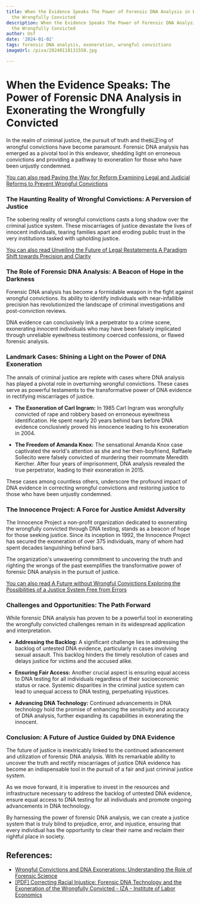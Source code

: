 ```yaml
---
title: When the Evidence Speaks The Power of Forensic DNA Analysis in Exonerating
  the Wrongfully Convicted
description: When the Evidence Speaks The Power of Forensic DNA Analysis in Exonerating
  the Wrongfully Convicted
author: Usf
date: '2024-01-02'
tags: forensic DNA analysis, exoneration, wrongful convictions
imageUrl: /pixa/20240118131558.jpg

---
```

#  When the Evidence Speaks: The Power of Forensic DNA Analysis in Exonerating the Wrongfully Convicted

In the realm of criminal justice, the pursuit of truth and the纠正ing  of wrongful convictions have become paramount. Forensic DNA analysis has emerged as  a pivotal  tool  in this endeavor, shedding light on erroneous convictions and providing a pathway to exoneration for those who have been unjustly condemned.

[You can also read Paving the Way for Reform  Examining Legal and Judicial Reforms to Prevent Wrongful Convictions](Paving%20the%20Way%20for%20Reform%20Examining%20Legal%20and%20Judicial%20Reforms%20to%20Prevent%20Wrongful%20Convictions)


### The Haunting Reality of Wrongful  Convictions: A Perversion of Justice

The sobering reality of wrongful convictions casts a  long shadow over the criminal justice system. These miscarriages of justice devastate the lives of innocent individuals, tearing families apart and eroding public trust in the very institutions tasked with upholding justice.

[You can also read Unveiling the Future of Legal Restatements A Paradigm Shift towards Precision and Clarity](Unveiling%20the%20Future%20of%20Legal%20Restatements%20A%20Paradigm%20Shift%20towards%20Precision%20and%20Clarity)


### The Role  of  Forensic DNA Analysis:  A Beacon of Hope in the Darkness

Forensic DNA analysis has become a formidable weapon in the fight against  wrongful convictions. Its ability to identify individuals  with near-infallible precision has revolutionized  the landscape of criminal investigations and  post-conviction reviews.

DNA evidence can conclusively link a perpetrator to  a crime scene, exonerating innocent individuals who may have been falsely implicated through unreliable eyewitness  testimony coerced confessions, or flawed forensic analysis.

### Landmark Cases: Shining a Light on the Power of DNA  Exoneration

The annals of criminal justice are replete with cases  where DNA analysis has played a pivotal role in overturning wrongful  convictions. These  cases serve as  powerful testaments to the transformative power of DNA evidence in rectifying miscarriages  of justice.

- **The Exoneration of Carl  Ingram:** In 1985 Carl Ingram was wrongfully convicted of rape and robbery based on erroneous eyewitness identification.  He spent nearly 20 years behind bars before  DNA evidence conclusively proved his  innocence leading to his exoneration in 2004.

-  **The Freedom of Amanda Knox:**  The sensational  Amanda Knox case captivated the world's attention  as she and her  then-boyfriend, Raffaele Sollecito were falsely convicted  of murdering their roommate Meredith Kercher. After four years of  imprisonment, DNA analysis revealed the true perpetrator, leading to their exoneration in  2015.

These cases among  countless others, underscore the profound  impact  of DNA evidence in correcting wrongful convictions and  restoring justice to those who have been  unjustly  condemned.

### The Innocence Project: A Force  for Justice Amidst Adversity

The Innocence Project a non-profit organization dedicated to exonerating the wrongfully convicted through DNA testing, stands as a beacon of hope for those seeking justice. Since  its inception in 1992, the Innocence Project has  secured the exoneration of over 375 individuals, many of whom had spent decades languishing behind bars.

The  organization's  unwavering commitment to uncovering the truth and righting the wrongs of the past exemplifies the  transformative power  of forensic  DNA analysis in the pursuit of justice.

[You can also read A Future without  Wrongful Convictions Exploring the  Possibilities of a Justice System  Free from  Errors](A%20Future%20without%20Wrongful%20Convictions%20Exploring%20the%20Possibilities%20of%20a%20Justice%20System%20Free%20from%20Errors)


### Challenges and Opportunities: The Path Forward

While forensic  DNA analysis has proven to be a  powerful tool in exonerating the wrongfully convicted challenges remain in its widespread application  and interpretation.

- **Addressing the Backlog:** A significant challenge lies  in addressing the backlog of untested DNA evidence,  particularly  in cases involving sexual assault. This backlog hinders  the timely resolution of cases and delays  justice for victims and the accused alike.

- **Ensuring Fair Access:** Another crucial aspect is ensuring equal access to DNA testing for all individuals regardless  of their socioeconomic status or race.  Systemic disparities in the  criminal justice  system can lead to unequal access to DNA testing, perpetuating injustices.

- **Advancing DNA Technology:** Continued advancements in DNA technology hold the promise of enhancing the sensitivity and accuracy  of DNA analysis, further expanding its capabilities in exonerating the innocent.

### Conclusion: A Future of Justice Guided by DNA Evidence

The future of justice is inextricably linked to the continued advancement and utilization of forensic DNA analysis. With its  remarkable  ability to uncover the truth and  rectify miscarriages of justice DNA evidence has become an indispensable tool in the  pursuit of a fair and just criminal justice system.

As we move forward,  it is imperative to invest in the resources and infrastructure necessary to  address  the backlog of untested DNA evidence, ensure equal access to DNA testing for all individuals and promote ongoing advancements in  DNA technology.

By harnessing the power of forensic DNA analysis, we can create a justice system that is truly blind to prejudice, error, and injustice, ensuring that every individual has the  opportunity to clear their name and reclaim their rightful place in society.

## References:
- [Wrongful Convictions and DNA Exonerations: Understanding the Role of Forensic Science](https://nij.ojp.gov/topics/articles/wrongful-convictions-and-dna-exonerations-understanding-role-forensic-science)
- [[PDF] Correcting Racial Injustice: Forensic DNA Technology and the Exoneration of the Wrongfully Convicted - IZA - Institute of Labor Economics](https://docs.iza.org/dp16076.pdf)
